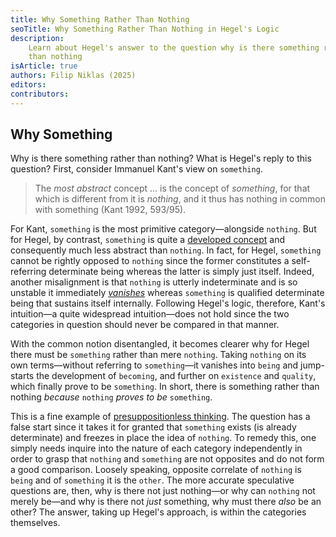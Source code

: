 ```yaml
---
title: Why Something Rather Than Nothing
seoTitle: Why Something Rather Than Nothing in Hegel's Logic
description:
    Learn about Hegel's answer to the question why is there something rather
    than nothing
isArticle: true
authors: Filip Niklas (2025)
editors:
contributors:
---
```


## Why Something

Why is there something rather than nothing? What is Hegel's reply to this
question? First, consider Immanuel Kant's view on `something`.

> The _most abstract_ concept ... is the concept of _something_, for that which
> is different from it is _nothing_, and it thus has nothing in common with
> something (Kant 1992, 593/95).

For Kant, `something` is the most primitive category&mdash;alongside `nothing`.
But for Hegel, by contrast, `something` is quite a
[developed concept](/articles/hegel/reference/something/development) and
consequently much less abstract than `nothing`. In fact, for Hegel, `something`
cannot be rightly opposed to `nothing` since the former constitutes a
self-referring determinate being whereas the latter is simply just itself.
Indeed, another misalignment is that `nothing` is utterly indeterminate and is
so unstable it immediately
[_vanishes_](/articles/hegel/reference/nothing/development) whereas `something`
is qualified determinate being that sustains itself internally. Following
Hegel's logic, therefore, Kant's intuition&mdash;a quite widespread
intuition&mdash;does not hold since the two categories in question should never
be compared in that manner.

With the common notion disentangled, it becomes clearer why for Hegel there must
be `something` rather than mere `nothing`. Taking `nothing` on its own
terms&mdash;without referring to `something`&mdash;it vanishes into `being` and
jump-starts the development of `becoming`, and further on `existence` and
`quality`, which finally prove to be `something`. In short, there is something
rather than nothing _because_ `nothing` _proves to be_ `something`.

This is a fine example of
[presuppositionless thinking](/articles/hegel/guides/presuppositionless-thinking).
The question has a false start since it takes it for granted that `something`
exists (is already determinate) and freezes in place the idea of `nothing`. To
remedy this, one simply needs inquire into the nature of each category
independently in order to grasp that `nothing` and `something` are not opposites
and do not form a good comparison. Loosely speaking, opposite correlate of
`nothing` is `being` and of `something` it is the `other`. The more accurate
speculative questions are, then, why is there not just nothing&mdash;or why can
`nothing` not merely be&mdash;and why is there not _just_ something, why must
there _also_ be an other? The answer, taking up Hegel's approach, is within the
categories themselves.
